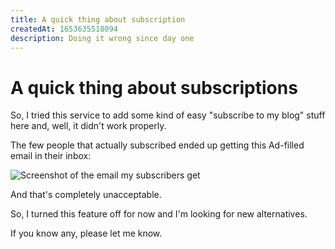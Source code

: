 ```yaml
---
title: A quick thing about subscription
createdAt: 1653635518094
description: Doing it wrong since day one
---
```


# A quick thing about **subscriptions**

So, I tried this service to add some kind of easy "subscribe to my blog" stuff here and, well, it didn't work properly.

The few people that actually subscribed ended up getting this Ad-filled email in their inbox:

![Screenshot of the email my subscribers get](./ads.png)

And that's completely unacceptable.

So, I turned this feature off for now and I'm looking for new alternatives.

If you know any, please let me know.
